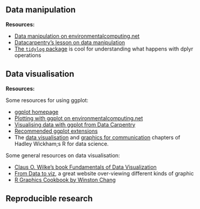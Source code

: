 

## Data manipulation


**Resources:**

- [Data manipulation on environmentalcomputing.net](http://environmentalcomputing.net/data-manipulation/) 
- [Datacarpentry's lesson on data manipulation](https://datacarpentry.org/R-ecology-lesson/03-dplyr.html)
- [The `tidylog` package](https://github.com/elbersb/tidylog) is cool for understanding what happens with dplyr operations


## Data visualisation

**Resources:**

Some resources for using ggplot:

* [ggplot homepage](https://ggplot2.tidyverse.org)
* [Plotting with ggplot on environmentalcomputing.net](http://environmentalcomputing.net/plotting-with-ggplot/)
* [Visualising data with ggplot from Data Carpentry](https://datacarpentry.org/R-ecology-lesson/04-visualization-ggplot2.html)
* [Recommended ggplot extensions](http://www.ggplot2-exts.org/gallery/)
* The [data visualisation](http://r4ds.had.co.nz/data-visualisation.html) and [graphics for communication](http://r4ds.had.co.nz/graphics-for-communication.html) chapters of Hadley Wickham;s R for data science.

Some general resources on data visualisation:

* [Claus O. Wilke's book Fundamentals of Data Visualization](https://serialmentor.com/dataviz/index.html)
* [From Data to viz](https://www.data-to-viz.com/), a great website over-viewing different kinds of graphic
* [R Graphics Cookbook  by Winston Chang](https://www.amazon.com/dp/1449316956/ref=as_li_ss_tl?&linkId=4daa45d4fbd0a187163a6ff9d56d986e)

## Reproducible research


